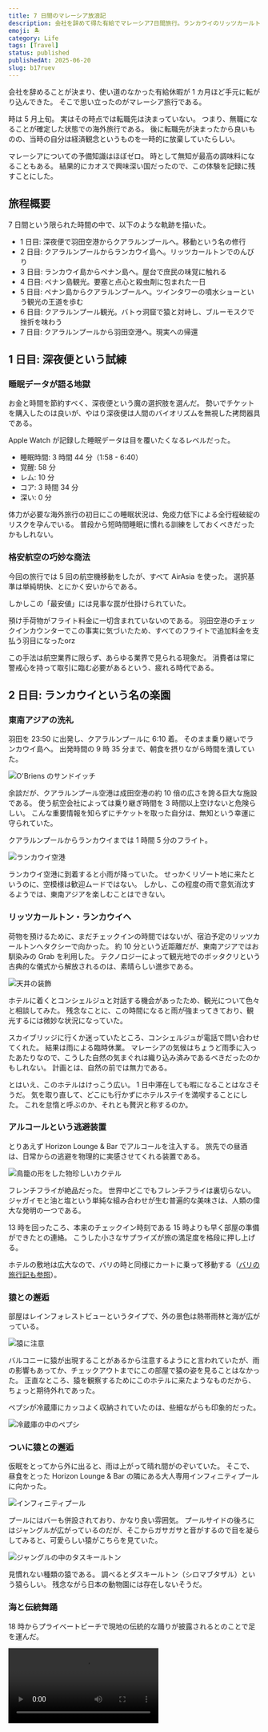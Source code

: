 ```yaml
---
title: 7 日間のマレーシア放浪記
description: 会社を辞めて得た有給でマレーシア7日間旅行。ランカウイのリッツカールトン、ペナン島グルメ、クアラルンプール観光。無計画だからこそ出会えたカオスで興味深い東南アジア体験記である。
emoji: 🏝️
category: Life
tags: [Travel]
status: published
publishedAt: 2025-06-20
slug: b17ruev
---
```


会社を辞めることが決まり、使い道のなかった有給休暇が 1 カ月ほど手元に転がり込んできた。
そこで思い立ったのがマレーシア旅行である。

時は 5 月上旬。
実はその時点では転職先は決まっていない。
つまり、無職になることが確定した状態での海外旅行である。
後に転職先が決まったから良いものの、当時の自分は経済観念というものを一時的に放棄していたらしい。

マレーシアについての予備知識はほぼゼロ。
時として無知が最高の調味料になることもある。
結果的にカオスで興味深い国だったので、この体験を記録に残すことにした。

## 旅程概要

7 日間という限られた時間の中で、以下のような軌跡を描いた。

- 1 日目: 深夜便で羽田空港からクアラルンプールへ。移動という名の修行
- 2 日目: クアラルンプールからランカウイ島へ。リッツカールトンでのんびり
- 3 日目: ランカウイ島からペナン島へ。屋台で庶民の味覚に触れる
- 4 日目: ペナン島観光。要塞と点心と殺虫剤に包まれた一日
- 5 日目: ペナン島からクアラルンプールへ。ツインタワーの噴水ショーという観光の王道を歩む
- 6 日目: クアラルンプール観光。バトゥ洞窟で猿と対峙し、ブルーモスクで挫折を味わう
- 7 日目: クアラルンプールから羽田空港へ。現実への帰還

## 1 日目: 深夜便という試練

### 睡眠データが語る地獄

お金と時間を節約すべく、深夜便という魔の選択肢を選んだ。
勢いでチケットを購入したのは良いが、やはり深夜便は人間のバイオリズムを無視した拷問器具である。

Apple Watch が記録した睡眠データは目を覆いたくなるレベルだった。

- 睡眠時間: 3 時間 44 分（1:58 - 6:40）
- 覚醒: 58 分
- レム: 10 分
- コア: 3 時間 34 分
- 深い: 0 分

体力が必要な海外旅行の初日にこの睡眠状況は、免疫力低下による全行程破綻のリスクを孕んでいる。
普段から短時間睡眠に慣れる訓練をしておくべきだったかもしれない。

### 格安航空の巧妙な商法

今回の旅行では 5 回の航空機移動をしたが、すべて AirAsia を使った。
選択基準は単純明快、とにかく安いからである。

しかしこの「最安値」には見事な罠が仕掛けられていた。

預け手荷物がフライト料金に一切含まれていないのである。
羽田空港のチェックインカウンターでこの事実に気づいたため、すべてのフライトで追加料金を支払う羽目になったorz

この手法は航空業界に限らず、あらゆる業界で見られる現象だ。
消費者は常に警戒心を持って取引に臨む必要があるという、疲れる時代である。

## 2 日目: ランカウイという名の楽園

### 東南アジアの洗礼

羽田を 23:50 に出発し、クアラルンプールに 6:10 着。
そのまま乗り継いでランカウイ島へ。
出発時間の 9 時 35 分まで、朝食を摂りながら時間を潰していた。

![O'Briens のサンドイッチ](./01.jpg "O'Briens でサンドイッチを摂取する")

余談だが、クアラルンプール空港は成田空港の約 10 倍の広さを誇る巨大な施設である。
使う航空会社によっては乗り継ぎ時間を 3 時間以上空けないと危険らしい。
こんな重要情報を知らずにチケットを取った自分は、無知という幸運に守られていた。

クアラルンプールからランカウイまでは 1 時間 5 分のフライト。

![ランカウイ空港](./02.jpg "小雨が降る中、滑走路を歩いてターミナルへ向かう乗客たち")

ランカウイ空港に到着すると小雨が降っていた。
せっかくリゾート地に来たというのに、空模様は歓迎ムードではない。
しかし、この程度の雨で意気消沈するようでは、東南アジアを楽しむことはできない。

### リッツカールトン・ランカウイへ

荷物を預けるために、まだチェックインの時間ではないが、宿泊予定のリッツカールトンへタクシーで向かった。
約 10 分という近距離だが、東南アジアではお馴染みの Grab を利用した。
テクノロジーによって観光地でのボッタクリという古典的な儀式から解放されるのは、素晴らしい進歩である。

![天井の装飾](./03.jpg "ロビー天井に吊るされた球体オブジェクト")

ホテルに着くとコンシェルジュと対話する機会があったため、観光について色々と相談してみた。
残念なことに、この時間になると雨が強まってきており、観光するには微妙な状況になっていた。

スカイブリッジに行くか迷っていたところ、コンシェルジュが電話で問い合わせてくれた。
結果は雨による臨時休業。
マレーシアの気候はちょうど雨季に入ったあたりなので、こうした自然の気まぐれは織り込み済みであるべきだったのかもしれない。
計画とは、自然の前では無力である。

とはいえ、このホテルはけっこう広い。
1 日中滞在しても暇になることはなさそうだ。
気を取り直して、どこにも行かずにホテルステイを満喫することにした。
これを怠惰と呼ぶのか、それとも贅沢と称するのか。

### アルコールという逃避装置

とりあえず Horizon Lounge & Bar でアルコールを注入する。
旅先での昼酒は、日常からの逃避を物理的に実感させてくれる装置である。

![鳥籠の形をした物珍しいカクテル](./04.jpg "鳥籠の形をした物珍しいカクテル")

フレンチフライが絶品だった。
世界中どこでもフレンチフライは裏切らない。
ジャガイモと油と塩という単純な組み合わせが生む普遍的な美味さは、人類の偉大な発明の一つである。

13 時を回ったころ、本来のチェックイン時刻である 15 時よりも早く部屋の準備ができたとの連絡。
こうした小さなサプライズが旅の満足度を格段に押し上げる。

ホテルの敷地は広大なので、バリの時と同様にカートに乗って移動する（[バリの旅行記も参照](/blog/posts/b1v00e8#h19j65y)）。

### 猿との邂逅

部屋はレインフォレストビューというタイプで、外の景色は熱帯雨林と海が広がっている。

![猿に注意](./05.jpg "窓は野生との境界線")

バルコニーに猿が出現することがあるから注意するようにと言われていたが、雨の影響もあってか、チェックアウトまでにこの部屋で猿の姿を見ることはなかった。
正直なところ、猿を観察するためにこのホテルに来たようなものだから、ちょっと期待外れであった。

ペプシが冷蔵庫にカッコよく収納されていたのは、些細ながらも印象的だった。

![冷蔵庫の中のペプシ](./06.jpg "冷蔵庫という密室で静かに待機する炭酸の誘惑")

### ついに猿との邂逅

仮眠をとってから外に出ると、雨は上がって晴れ間がのぞいていた。
そこで、昼食をとった Horizon Lounge & Bar の隣にある大人専用インフィニティプールに向かった。

![インフィニティプール](./07.jpg "海と一体化したかのようなインフィニティプール")

プールにはバーも併設されており、かなり良い雰囲気。
プールサイドの後ろにはジャングルが広がっているのだが、そこからガサガサと音がするので目を凝らしてみると、可愛らしい猿がこちらを見ていた。

![ジャングルの中のタスキールトン](./08.jpg "人間観察を楽しむダスキールトン")

見慣れない種類の猿である。
調べるとダスキールトン（シロマブタザル）という猿らしい。
残念ながら日本の動物園には存在しないそうだ。

### 海と伝統舞踊

18 時からプライベートビーチで現地の伝統的な踊りが披露されるとのことで足を運んだ。

<video controls src="https://assets.kkhys.me/videos/2025-06-20/01.mp4" title="波音と打楽器が織りなす原始的な協奏曲" />

踊り自体にはさほど興味がないが、打楽器の音が心地よく、原始的リズムが疲れた神経を癒してくれる。
人間の脳は意外に古い記憶を保持しているのかもしれない。

### 実は今日が誕生日

夕食は The Beach Grill で Dining Beyond というプランを予約していた。
ビーチの上で夕陽を見ながら食事をできる面白いプランである。
雨が降ったら室内に案内されることになっていたので、晴れて本当に良かった。

![ビーチの上のテーブル](./09.jpg "夕日の時間に合わせて設置されたビーチテーブル")

メインテーブルとは別にビーズソファも用意されており、まずはそこでアルコールを摂取する。
そして、好きなタイミングで食事を開始できるシステム。

![ビーチの上のビーズソファ](./10.jpg "快適すぎて眠気を誘うビーチソファ")

<video controls src="https://assets.kkhys.me/videos/2025-06-20/02.mp4" title="海の景色とシャンパン" />

![当日のコース料理メニュー](./11.jpg "当日のコース料理メニュー")

料理の一部を紹介する。

![ホタテ貝のソテー しいたけ添え](./12.jpg "ホタテ貝のソテー しいたけ添え")

![アンダマン海の赤鯛とアーティチョーク](./13.jpg "アンダマン海の赤鯛とアーティチョーク")

![オーストラリア産仔羊背肉のハーブ焼き ハーブマッシュポテトとピクルスパセリソース](./14.jpg "オーストラリア産仔羊背肉のハーブ焼き ハーブマッシュポテトとピクルスパセリソース")

![チョコレート・ナッツとココナッツ・オパリスのババロア バナナマンゴーチャツネ、アーモンドクロカン](./15.jpg "チョコレート・ナッツとココナッツ・オパリスのババロア バナナマンゴーチャツネ、アーモンドクロカン")

![誕生日ケーキ](./16.jpg "サプライズの誕生日ケーキ")

偶然この日が誕生日だった。
異国でバースデーソングを歌われるという、気恥ずかしい体験をした。

本来であれば食後に焚き火を見ながらゆっくり過ごす予定だった。
ただ、昼過ぎまで雨が降っていたせいで羽虫が大量発生しており、日没後にライトの周りに集まってしまい、急遽テラス席に移動を余儀なくされたのが残念だった（一応火を付けて雰囲気だけ味合わせてもらった）。

![ビーチの上で焚き火](./17.jpg "雰囲気だけでも味わった焚き火")

## 3 日目: ランカウイ島からペナン島へ

### 午前中はホテルステイを満喫

朝食はホテル内の Langkawi Kitchen で済ませた。
ジャングルに囲まれた空間で朝食を楽しむことができる。
ビュッフェだけではなく、アラカルトを注文できたのは良かったところ。

![虎のぬいぐるみ](./18.jpg "鳥獣対策として設置された虎のぬいぐるみ")

中にはかなり辛い料理も含まれているので注意が必要。
ただ、マレーシア料理を食べれて良かった。
ホテルのマレーシア料理は洗練されている。
どちらかというと、先にマレーシアの屋台や地元に根ざした店で食べてからホテルの料理を食べるほうが順序としては正しかったかも。

![テーブルに並んだ朝食](./19.jpg "色とりどりの料理たち。どれも美味だった")

部屋に戻ってからは昨日飲みきれずに持ち帰ったワインをバルコニーで飲む。
あまりワインは詳しくないが、美味しかった。

![Olivier Tricon の Bourgogne AOC Chardonnay 2022](./20.jpg "Olivier Tricon 社の Bourgogne AOC Chardonnay 2022")

アルコール摂取後、チェックアウト時刻の 14 時まで大人専用プールで過ごすことにした。
昨日とは打って変わって日差しが痛いくらい晴れていて、絶好のプール日和だった。
東南アジアの気候の変化は実に劇的である。

<video controls src="https://assets.kkhys.me/videos/2025-06-20/03.mp4" title="カメラを落とさないように気を遣って撮影" />

そんなこんなでのんびりしているとあっという間にチェックアウトの時間に。
荷物をまとめて Grab を呼んで、ランカウイ空港へと向かう。

### 美食の街、ペナンへ

次の目的地はペナン島。
ランカウイ 16:15 発、ペナン 17:20 着。
1 時間足らずの短時間フライトである。

ペナンには知人がいるため、コンドミニアム宿泊と空港送迎をお願いした。
こういった部分で宿泊費が浮くのはありがたい。

ペナンは話に聞いていたが、渋滞がひどい。
到着することにはお腹が空いて夕食が待ち遠しかった。

夕食は [Red Garden](https://maps.app.goo.gl/YK93anVvYMCkTtG6A) というホーカーセンター（屋台が集合した施設）でとることにした。
ここでは席についていると、ドリンクの注文を取りにお店の人が来てくれる。
ただ、いくら待っても来ないので直接オーダーしたが。

また、面白いシステムとして、屋台で注文すると席に料理を届けてくれる。
支払いは席で行う。

![Red Garden](./21.jpg "薄暗い中にネオンサインが映えるアジア的雰囲気")

マレーシアはタイガービールが有名らしく、どこの飲食店に行ってもほぼ必ず置いている（ギネスもよく置いてあるイメージ）。
味はスーパードライをさらに薄くしたような味。
それだけ聞くとあまり美味しくなさそうだが、なぜかマレーシアで飲むと美味しく感じる。
この暑さと相性が良いのだろう。

![タイガービール](./22.jpg "氷漬けにして提供されるビール瓶。良心的なサービス")

しかし、マレーシアでは、人口の約 65％ がイスラム教徒。
つまり大半の人間がお酒を飲まないため、酒税はかなり高めに設定されている。
このタイガービールの大瓶も 1 つあたり 21 RM だから、大体 700 円ぐらいする。
食べ物よりも全然高い。

サテー（マレーシア版焼き鳥）なども味わった。
ビールとの相性が良く美味だった。

## 4 日目: ペナン観光

### 朝食はコピティアムで

朝食は [Pulau Tikus Wet Market](https://maps.app.goo.gl/DCp4pzuXAo42BAau5) 近くの [Swee Kong Coffee Shop](https://maps.app.goo.gl/MS9KDMiJdxAeVEP5A) という地元感満載のコピティアム（中国系のコーヒーショップ）で済ませた。

土鍋で作るペナン郷土料理のアポンマニス（パンケーキの一種）を目当てに来店したが、売り切れで食べられなかった。
代わりにチャークイティアオと豚まんを注文。
これがまた美味しかった。
さすが、ペナンは美食の街と言われるだけある。

![チャークイティオと豚まん](./23.jpg "チャークイティオと豚まん")

Grab の運転手も言っていたが、マレーシアではペナンが一番食べ物が美味しいらしい。
ただ、海は汚いとのことw
観光地の魅力には大抵何かしらのトレードオフが存在する。

![路上でココナッツを割る人](./24.jpg "路上でココナッツを割る人")

### 植民地時代の遺産

腹ごしらえも済んだところで、ペナン観光を開始する。
まずは 18 世紀のイギリス統治時代に作られた要塞である[コーンウォリス要塞](https://maps.app.goo.gl/ivbwnShjt3bsJd997)に行った。

![赤い花と大砲](./25.jpg "イギリス東インド会社の紋章が刻まれた大砲と赤い花")

敷地内は緑が綺麗に整備されており、海をバックにした砲台と灯台、弾薬庫はあまり他の場所では見られない光景だと思う。
しかし、見どころはそれぐらいで、歴史に興味がない人にとってはとても退屈な場所になり得るので注意。
また、ちょうど改修工事中だったらしく、施設の半分ぐらいしか見学できなかった。
入場料を半額にすべきである。

### カフェで昼食

コーンウォリス要塞から 500m ほど歩き、[Norm](https://maps.app.goo.gl/DoUZKaShTwNJABUXA) というカフェで昼食をとった。
倉庫のような外観をしており、ぱっと見では分からないので周りの人に着いていってたどり着くことができた。

![ワッフルとラムレーズンのアイスクリーム](./26.jpg "ワッフルとラムレーズンのアイスクリーム")

店の真ん中に木が生えているようなお洒落な店内で、出された料理と酸味のあるコーヒーも美味しかった。
まるで日本にいるかのような感覚になる。
おすすめしたいけど、ある意味ではおすすめしたくない店。
グローバル化によってカフェ文化が世界中で均質化されている現象の一例である。

日中は 34℃ ぐらいまで気温が上がり、結構疲れたので、この時点で一旦宿泊している部屋に戻って休憩した。
一年中この気候というのがすごい。
冬が恋しくなってくる。

### ストリートアートを見学

夕方になってから体力も回復したので出発。
ペナンはストリートアートが有名なので、ちょっとだけ回って見てみた。

![バイクにまたがる少年の壁画](./27.jpg "バイクにまたがる少年の壁画")

単なる壁画ではなく、実物のオブジェクトと組み合わせているのが面白い。

![自転車に乗る子供たちの壁画](./28.jpg "自転車に乗る子供たちの壁画")

これもオブジェクトと組み合わせた壁画。
ジョージタウンを歩いているだけで面白い壁画にいくつも遭遇したので、ただ散歩しているだけでも楽しい街。
アートによる都市の魅力向上は、観光政策の成功例の 1 つだと実感した。

### モスキート・フォギングという衝撃

そういうわけで当てもなくぶらぶら歩いていると横目に入った通りが一面真っ白だった。
何かの見間違いかと思って再度見ると、確かに真っ白な煙が火事ではないかと思うぐらいに一面に広がっている。
よく見ると防護服を着た人が煙を吹き出しながらこちらに向かってくる。

![モスキート・フォギングをする人](./29.jpg "モスキート・フォギングをする人")

後々調べると、モスキート・フォギングというらしい。
デング熱を媒介する蚊を駆除にするために実施しているとのことだが、異様な光景だったので、今回の旅で最も興奮したかもしれない。
飲食店だろうが、雑貨屋だろうが、店の中に人がいても何事もなく噴射していて衝撃的だった。
日本では決して見られない光景。

なお、モスキート・フォギングは定期的に行われているが、デング熱に感染した人が発生した場所でも行われるそうなので、結構危ない状況だったのかも。

### 飲茶で小腹を満たす

そんなえげつない光景を見たが、夕方だしお腹が空いてきた。
そして、ジョージタウンには美味しいお店がたくさんある。
ということで、モスキート・フォギングの対象外となっているであろうエリアまで移動して、[大東酒楼](https://maps.app.goo.gl/LbT2kFZQ4rnv7rSM7)という点心が食べられる店に行った。

![点心が満載されたワゴンを押して巡回するおばちゃん](./30.jpg "点心が満載されたワゴンを押して巡回するおばちゃん")

おばちゃんたちが蒸気を出し続ける点心が満載されたワゴンで巡回しているので、気に入ったものがあれば取ってもらい、注文用紙に印をつけて、最後に精算するシステム。

![帆立焼売と魚翅餃（サメのヒレ餃子）](./31.jpg "帆立焼売と魚翅餃（サメのヒレ餃子）")

1 つの点心の値段は大体 200 円ぐらい。
リーズナブルにいろんな種類の点心を楽しめる。
特にエッグタルトが美味しかったのでおすすめ。
この業務フローの効率性は見事なものである。

その後はペナン島屈指のショッピングモールである[ガーニープラザ](https://maps.app.goo.gl/dQ6vszTwNQAckZkz5)で地元の食材を見て楽しんだ。

### 1 日の最後はホーカーセンター

そして、1 日の最後はペナンでは最大級のホーカーセンターである[ガーニードライブ](https://maps.app.goo.gl/QtRfKBJzcJy7tFmG6)へ。
日本の祭りを思い出す雰囲気。
地元民で賑わっている。

![ガーニードライブで話をしている地元民](./32.jpg "何やら議論を交わす地元のおばちゃん")

テーブルに着席すると各テーブルに紐付けられた屋台の人が注文を取りに来るので、何かしらの注文が必要。
テーブルだけ借りることは不可能らしい。
合理的なシステムである。
国によって屋台のシステムが異なるのは興味深い。

![ペナン式ホッケンミー](./33.jpg "ホッケンミー。スプーンに辛味噌付き")

ペナン式ホッケンミーを食す。
エビ出汁のピリ辛汁そば。
可もなく不可もない味。

![食べ物をねだっていた猫](./34.jpg "地元民に食べ物をねだっていた猫")

4 日目はこれで終了。

## 5 日目: ペナン島からクアラルンプールへ

### 朝から点心

朝食は[富二代](https://maps.app.goo.gl/6NpXo4jTPC3V8TVB7)という点心の名店へ。
朝っぱらから点心を食べられるというのは、なかなかに贅沢な話である。
プリプリの海老餃子が口の中で踊る。

![点心](./35.jpg "プリプリの海老が入った点心が特におすすめ")

### クランジェッティーを歩く

腹ごしらえも済んだので水上集落（クランジェッティー）の見学に向かった。
同じ名字を持つ一族ごとに桟橋で生活していたらしく、今回は最大の規模を誇る[姓周橋](https://maps.app.goo.gl/sWnwFsNZKyNabRPs7)を訪問。

![姓周橋から眺める景色](./36.jpg "姓周橋から眺める景色")

元々は土地を購入する十分なお金がなかった人々が住む場所として水上に作られたクランジェッティーだが、ジョージタウンがユネスコの世界遺産に登録されてからは観光客が集まる場所になったという面白い経緯がある。
そして、ここには現在でも実際に生活している人もいる。

![姓周橋と原付](./37.jpg "狭い道幅を原付が通るので気をつけないといけない")

派手な観光地よりも、こういう生活の匂いが残る場所の方が断然面白い。
民家を覗くと夕食の準備をしている人や、お祈りしている人が見える。

### ヒンドゥー寺院を見学

ペナン観光の最後に、リトルインディア地区の[スリマハマリアマン寺院へ](https://maps.app.goo.gl/1a7AnJhziDB2fnmR6)。
ペナン最古のヒンドゥー教寺院である。

![片足のないおじさん](./38.jpg "片足のないおじさんが寄付を求めている")

内部に入るには靴を脱ぐ必要があるので、靴下持参をお勧めする。
あまり清潔とは言えない環境だからだ。
内部は撮影禁止であった。
地元の人が真剣にお祈りしており、独特の空気がある。

### クアラルンプールへの移動

ペナン観光は終了。

ペナン空港へ行き、再びクアラルンプール空港へ。
空港からクアラルンプール市内へは KLIA Express（電車）を利用した。
空いていて乗り心地も良かったのでタクシーを使うよりもおすすめ。
約 30 分ほどで KL セントラル駅に到着する。

そこからはタクシーで今回 2 泊する予定のウェスティン・クアラルンプールへ行った。
Grab は使わずに、KL セントラル駅のタクシーカウンターで配車してもらった。
定額制の先払いなので安心。

![部屋の内部](./39.jpg "部屋の内部")

部屋はレジデンスタイプで、キッチンや書斎まで付いていた。
正直、旅にそれらの設備は使わないだろうから必要ない。
長期滞在者向けの部屋なのだろうが、そういう生活には憧れる。

夕食はクラブラウンジで済ませた。
屋台のローカルフードから一転、胃が安堵の溜息をついた。

![クラブラウンジの食事](./40.jpg "やはりタイガービールは外せない")

夜は KLCC 公園へ噴水ショーを見に行った。
ペトロナスツインタワーの目の前にある公園である。
ブキッ・ビンタン（ホテルがある場所の地名・日本の渋谷みたいな雰囲気）から屋根付きの長い歩道橋があって、それに沿って歩けば到着する。
約 15 分の道のり。

ショーは 10 分ほど。
音楽に合わせてカラフルな噴水が踊る。
派手で、観光客ウケしそうな内容である。

![ライトアップされたペトロナスツインタワー](./41.jpg "ツインタワーのライトアップは艶消し感があって綺麗")

5日目、完了。

## 6 日目: クアラルンプール観光

## バトゥ洞窟へ

朝食後、Grab を呼んでヒンドゥー教の聖地[バトゥ洞窟](https://maps.app.goo.gl/gQGWpTwZ9uqWR3bz5)へ向かった。

まず驚くのは大量の猿である。
それと同時に大量の鳩、大量の人間。
独特の匂いが辺り一面に漂う。
猿が人間から食べ物を奪い、それを追いかける人間、喧嘩する猿。
完全にカオスである。

![建物に群がる猿達](./42.jpg "彼らは土地の所有権など知ったことではない")

目の前にそびえるカラフルな階段。
2018 年 8 月に寺院側が無許可で塗り替えたらしい。
文化遺産をカラフルにするという発想は、日本人には理解し難い。
だが面白い。

思っていたより急勾配で、段数も多い（272 段）。
蒸し暑さの中で登るには、それなりの体力が必要だ。

![バトゥ洞窟の階段](./43.jpg "この色彩感覚は一体どこから来るのか")

様々な国籍の老若男女が聖地の洞窟を目指して登っていく。
それを猿が見ている。
裸足で登る人もいる。
おそらくヒンドゥー教徒だろう。

![土足厳禁の文字](./44.jpg "礼拝所は土足厳禁")

階段を登り切った先の洞窟内の寺院は神秘的な雰囲気である。
4 億年前の石灰岩でできた洞窟だという。
コウモリが多く、独特の匂いがする。

だが、とにかく暑くて汗が止まらない。
ここに長時間いるのは危険と判断し、すぐに階段を下った。

<video controls src="https://assets.kkhys.me/videos/2025-06-20/04.mp4" title="猿とともに階段を下る" />

この時点で 1 日分の体力を使ったかもしれない。

### 閉ざされたブルーモスク

それからは[スルタン・サラフディン・アブドゥル・アジズ・モスク（ブルーモスク）](https://maps.app.goo.gl/WLcW4zqnPX9SVzXLA)へ行った。
世界で 4 番目の規模を誇る巨大なモスクである。

![ブルーモスク](./45.jpg "人の大きさと比べるといかにモスクが大きいかわかる")

ところが、非常に残念なことに、金曜日の午後は礼拝のため見学できないとのことであった。

旅は無計画が楽しいのは確かだが、こういう要所は押さえておくべきだった。
さすがにここまで鈍感にはなれない。

半分計画、半分無計画。
このバランスをどう調整すれば最も旅を充実させられるのか。

### ムルデカ広場へ

疲れていたので Grab で移動しながら休憩。

[ムルデカ広場](https://maps.app.goo.gl/gQ3BmAocEu3HLK738)へ。
広場愛好家としては必ず行っておきたかった場所だ。

![独立を宣言するラーマン首相](./46.jpg "独立を宣言するラーマン首相")

マレーシア国旗が初めて掲げられた歴史的な場所らしい。
ムルデカはマレー語で独立を意味する。

<video controls src="https://assets.kkhys.me/videos/2025-06-20/05.mp4" title="芝生は綺麗に整備されている" />

ただし、広場は芝生なので広場感がない。
むしろサッカー場のようだ。
やはり広場はコンクリートに限る。

雨の多い地域だから水はけを考えると芝生一択なのだろう。
実際、芝生はぬかるんでおり、サンダルが泥まみれになった。

### ベトナム料理を食す

ホテルに帰還後、夕食のため再び外出。
2 日連続でクラブラウンジは芸がない。

ブキッ・ビンタン周辺を散策し、良さげな店を探すことにした。

<video controls src="https://assets.kkhys.me/videos/2025-06-20/06.mp4" title="クアラルンプール最大の屋台街アロー通り" />

歩いていると客引きに「アニキ！」とか「[ちょっと待って、ちょっと待って、お兄さん！](https://youtu.be/N4Z46GxZtd4?si=pERZDDQMUd0vUmd1)」などと、どこで覚えたのか分からない日本語で声をかけられる。
そもそも、よく日本人だと分かったものだ。

結局、[Sao Nam](https://maps.app.goo.gl/19XVBfAKxc2HnPXq5) というベトナム料理屋に行った。
ミシュランのビブグルマンにも選ばれている名店だという。
店内はベトナム戦争のプロパガンダポスターがたくさんあって、共産主義感があって良い雰囲気。

![鶏肉の揚げ春巻き](./47.jpg "鶏肉の揚げ春巻き")

料理はどれも美味しかった。
全体的にヘルシーである。
1 つ 1 つのボリュームがすごいので、大人数でシェアしながら食べると良いかもしれない。

![バインセオ（ベトナム風お好み焼き）](./48.jpg "バインセオ（ベトナム風お好み焼き）")

### 旅の最後はマッサージ

1 日の最後はマッサージで身体の疲れを癒す。
Sao Nam のすぐ隣にある [Tropical Spa](https://maps.app.goo.gl/JEnRniFDCdoPtSjq7) へ。

![足のマーク](./49.jpg "足のマークはマッサージ屋の目印")

60 分のフットマッサージを受けた。
フットマッサージといってもほぼ全身のマッサージである。

身体が凝っているのか、めちゃくちゃ痛かった。
タイ式マッサージの要素も入っているため、身体をボキボキ鳴らされる。
人体のどこからあんな音が出ているのか不思議だ。

ふと思った。
マッサージは施術中の気持ち良さのために受けるのか、疲労回復のために受けるのか。
前者なら施術中に寝たらもったいないし、後者なら極論すれば全身麻酔でも良い。
まあ、考える必要もない。両方だ。

施術後は明らかに身体が軽くなったのを感じた。
辛いジンジャーティーが五臓六腑に染み渡る。

これにて 6 日目終了。

![謎のバンド](./50.jpg "謎のバンド")

## 7 日目（最終日）: 日本へ

最終日はどこにも行かず、ゆっくり起きて、ゆっくり朝食を摂り、ゆっくり帰国の準備をした。
帰国した今はもっと活動すれば良かったと思うが、その当時はかなり疲れていた。

帰りの便は 14:30 発。
Grab で KL セントラル駅に行き、行きと同様に KLIA Express でクアラルンプール空港へ。
22:35 に羽田空港着。
行きとは違って、機内で寝る必要がないのは気が楽だった。
Kindle で本を読んでいるとあっという間に日本だった。

搭乗した機体には座席にモニターが付いていなかったので、本やタブレットを持参しないと退屈な時間を過ごすことになる。
もっとも、モニターが付いていてもフライトマップしかつけないが。

## 後日談

バリの時もそうだったが、数日後に下痢が発生してしばらく続いた。
食中毒ならマレーシアにいる時になっていたはずだが、原因は不明である。
辛いものをたくさん食べたから胃腸が弱ったのか。
旅行中は問題ないにしても、帰国後の胃腸調整ルーティンを確立して同じことは避けたい。
